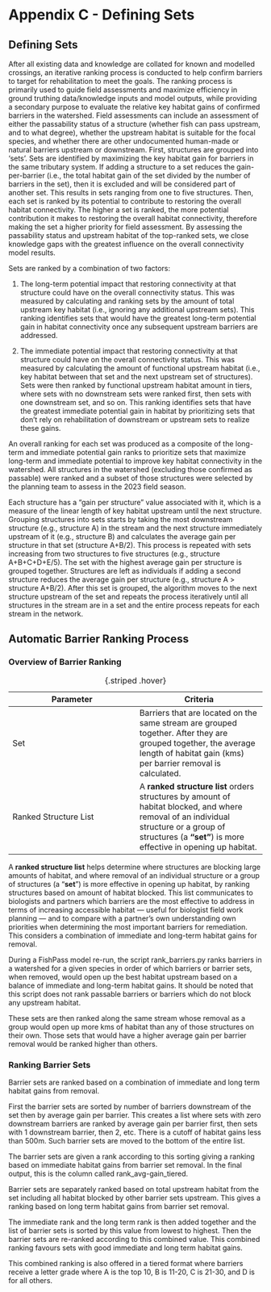 
# Appendix C - Defining Sets {-}

## Defining Sets {-}

After all existing data and knowledge are collated for known and modelled crossings, an iterative ranking process is conducted to help confirm barriers to target for rehabilitation to meet the goals. The ranking process is primarily used to guide field assessments and maximize efficiency in ground truthing data/knowledge inputs and model outputs, while providing a secondary purpose to evaluate the relative key habitat gains of confirmed barriers in the watershed. Field assessments can include an assessment of either the passability status of a structure (whether fish can pass upstream, and to what degree), whether the upstream habitat is suitable for the focal species, and whether there are other undocumented human-made or natural barriers upstream or downstream. First, structures are grouped into ‘sets’. Sets are identified by maximizing the key habitat gain for barriers in the same tributary system. If adding a structure to a set reduces the gain-per-barrier (i.e., the total habitat gain of the set divided by the number of barriers in the set), then it is excluded and will be considered part of another set. This results in sets ranging from one to five structures. Then, each set is ranked by its potential to contribute to restoring the overall habitat connectivity. The higher a set is ranked, the more potential contribution it makes to restoring the overall habitat connectivity, therefore making the set a higher priority for field assessment. By assessing the passability status and upstream habitat of the top-ranked sets, we close knowledge gaps with the greatest influence on the overall connectivity model results.

Sets are ranked by a combination of two factors:

1.	The long-term potential impact that restoring connectivity at that structure could have on the overall connectivity status. This was measured by calculating and ranking sets by the amount of total upstream key habitat (i.e., ignoring any additional upstream sets). This ranking identifies sets that would have the greatest long-term potential gain in habitat connectivity once any subsequent upstream barriers are addressed.

2.	The immediate potential impact that restoring connectivity at that structure could have on the overall connectivity status. This was measured by calculating the amount of functional upstream habitat (i.e., key habitat between that set and the next upstream set of structures). Sets were then ranked by functional upstream habitat amount in tiers, where sets with no downstream sets were ranked first, then sets with one downstream set, and so on. This ranking identifies sets that have the greatest immediate potential gain in habitat by prioritizing sets that don’t rely on rehabilitation of downstream or upstream sets to realize these gains.

An overall ranking for each set was produced as a composite of the long-term and immediate potential gain ranks to prioritize sets that maximize long-term and immediate potential to improve key habitat connectivity in the watershed. All structures in the watershed (excluding those confirmed as passable) were ranked and a subset of those structures were selected by the planning team to assess in the 2023 field season.

Each structure has a “gain per structure” value associated with it, which is a measure of the linear length of key habitat upstream until the next structure. Grouping structures into sets starts by taking the most downstream structure (e.g., structure A) in the stream and the next structure immediately upstream of it (e.g., structure B) and calculates the average gain per structure in that set (structure A+B/2). This process is repeated with sets increasing from two structures to five structures (e.g., structure A+B+C+D+E/5). The set with the highest average gain per structure is grouped together. Structures are left as individuals if adding a second structure reduces the average gain per structure (e.g., structure A > structure A+B/2). After this set is grouped, the algorithm moves to the next structure upstream of the set and repeats the process iteratively until all structures in the stream are in a set and the entire process repeats for each stream in the network.

## Automatic Barrier Ranking Process{-}

### Overview of Barrier Ranking 

| Parameter  | Criteria  |
|--------|--------|
| Set  | Barriers that are located on the same stream are grouped together. After they are grouped together, the average length of habitat gain (kms) per barrier removal is calculated.  |
| Ranked Structure List   | A **ranked structure list** orders structures by amount of habitat blocked, and where removal of an individual structure or a group of structures (a **“set”**) is more effective in opening up habitat.    |

: {.striped .hover}

A **ranked structure list** helps determine where structures are blocking large amounts of habitat, and where removal of an individual structure or a group of structures (a “**set**”) is more effective in opening up habitat, by ranking structures based on amount of habitat blocked. This list communicates to biologists and partners which barriers are the most effective to address in terms of increasing accessible habitat — useful for biologist field work planning — and to compare with a partner’s own understanding own priorities when determining the most important barriers for remediation. This considers a combination of  immediate and long-term habitat gains for removal. 

During a FishPass model re-run,  the script rank_barriers.py ranks barriers in a watershed for a given species in order of which barriers or barrier sets, when removed, would open up the best habitat upstream based on a balance of immediate and long-term habitat gains. It should be noted that this script does not rank passable barriers or barriers which do not block any upstream habitat.

These sets are then ranked along the same stream whose removal as a group would open up more kms of habitat than any of those structures on their own. Those sets that would have a higher average gain per barrier removal would be ranked higher than others. 

### Ranking Barrier Sets

Barrier sets are ranked based on a combination of immediate and long term habitat gains from removal. 

First the barrier sets are sorted by number of barriers downstream of the set then by average gain per barrier. This creates a list where sets with zero downstream barriers are ranked by average gain per barrier first, then sets with 1 downstream barrier, then 2, etc. There is a cutoff of habitat gains less than 500m. Such barrier sets are moved to the bottom of the entire list. 

The barrier sets are given a rank according to this sorting giving a ranking based on immediate habitat gains from barrier set removal. In the final output, this is the column called rank_avg-gain_tiered.

Barrier sets are separately ranked based on total upstream habitat from the set including all habitat blocked by other barrier sets upstream. This gives a ranking based on long term habitat gains from barrier set removal.

The immediate rank and the long term rank is then added together and the list of barrier sets is sorted by this value from lowest to highest. Then the barrier sets are re-ranked according to this combined value. This combined ranking favours sets with good immediate and long term habitat gains.

This combined ranking is also offered in a tiered format where barriers receive a letter grade where A is the top 10, B is 11-20, C is 21-30, and D is for all others. 

